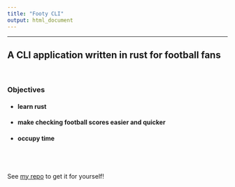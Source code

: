 ```yaml
---
title: "Footy CLI"
output: html_document
---
```

---
## A CLI application written in rust for football fans

<br>

### Objectives
- #### learn rust
- #### make checking football scores easier and quicker
- #### occupy time

<br><br><br>
See [my repo](https://github.com/jopieji/footy) to get it for yourself!
